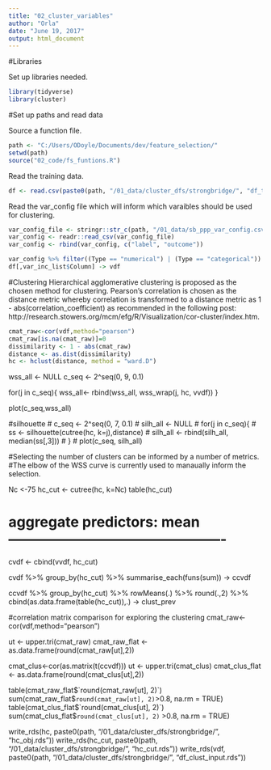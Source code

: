 ```yaml
---
title: "02_cluster_variables"
author: "Orla"
date: "June 19, 2017"
output: html_document
---
```



#Libraries

Set up libraries needed. 

```r
library(tidyverse)
library(cluster)
```



#Set up paths and read data 

Source a function file. 

```r
path <- "C:/Users/ODoyle/Documents/dev/feature_selection/"
setwd(path)
source("02_code/fs_funtions.R")
```

Read the training data.  
```r
df <- read.csv(paste0(path, "/01_data/cluster_dfs/strongbridge/", "df_tr_clust.csv"), stringsAsFactors = FALSE)

```

Read the var_config file which will inform which varaibles should be used for clustering. 

```r
var_config_file <- stringr::str_c(path, "/01_data/sb_ppp_var_config.csv")
var_config <- readr::read_csv(var_config_file)
var_config <- rbind(var_config, c("label", "outcome"))

var_config %>% filter((Type == "numerical") | (Type == "categorical")) %>% dplyr::select(Column) -> var_inc_list
df[,var_inc_list$Column] -> vdf

```


#Clustering 
Hierarchical agglomerative clustering is proposed as the chosen method for clustering. Pearson's correlation is chosen as the distance metric whereby correlation is transformed to a distance metric as 1 - abs(correlation_coefficient) as recommended in the following post: http://research.stowers.org/mcm/efg/R/Visualization/cor-cluster/index.htm. 



```r
cmat_raw<-cor(vdf,method="pearson")
cmat_raw[is.na(cmat_raw)]=0
dissimilarity <- 1 - abs(cmat_raw)
distance <- as.dist(dissimilarity)
hc <- hclust(distance, method = "ward.D")
```



wss_all <- NULL
c_seq <-  2^seq(0, 9, 0.1)

for(j in c_seq){
  wss_all<- rbind(wss_all, wss_wrap(j, hc, vvdf))
}

plot(c_seq,wss_all)

#silhouette 
# c_seq <-  2^seq(0, 7, 0.1)
# silh_all <- NULL
# for(j in c_seq){
#   ss <- silhouette(cutree(hc, k=j),distance)
#   silh_all <- rbind(silh_all, median(ss[,3]))
# }
# plot(c_seq, silh_all)


#Selecting the number of clusters can be informed by a number of metrics. 
#The elbow of the WSS curve is currently used to manaually inform the selection. 

Nc <-75
hc_cut <- cutree(hc, k=Nc)
table(hc_cut)


# aggregate predictors: mean ----------------------------------------------

cvdf <- cbind(vvdf, hc_cut)

cvdf %>% 
  group_by(hc_cut) %>% 
  summarise_each(funs(sum)) -> ccvdf

ccvdf %>% 
  group_by(hc_cut) %>% 
  rowMeans(.) %>%
  round(.,2) %>% 
  cbind(as.data.frame(table(hc_cut)),.) -> clust_prev

 

#correlation matrix comparison for exploring the clustering
cmat_raw<-cor(vdf,method="pearson")

ut <- upper.tri(cmat_raw)
cmat_raw_flat <- as.data.frame(round(cmat_raw[ut],2))


cmat_clus<-cor(as.matrix(t(ccvdf)))
ut <- upper.tri(cmat_clus)
cmat_clus_flat <- as.data.frame(round(cmat_clus[ut],2))

table(cmat_raw_flat$`round(cmat_raw[ut], 2)`)
sum(cmat_raw_flat$`round(cmat_raw[ut], 2)`>0.8, na.rm = TRUE)
table(cmat_clus_flat$`round(cmat_clus[ut], 2)`)
sum(cmat_clus_flat$`round(cmat_clus[ut], 2)` >0.8, na.rm = TRUE)


write_rds(hc, paste0(path, "/01_data/cluster_dfs/strongbridge/", "hc_obj.rds"))
write_rds(hc_cut, paste0(path, "/01_data/cluster_dfs/strongbridge/", "hc_cut.rds"))
write_rds(vdf, paste0(path, "/01_data/cluster_dfs/strongbridge/", "df_clust_input.rds"))
